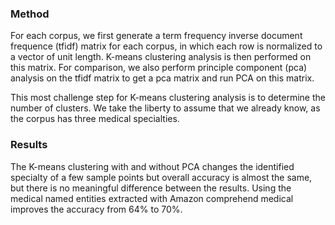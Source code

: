 ### Method
For each corpus, we first generate a term frequency inverse document frequence (tfidf) matrix for each corpus, in which each row is normalized to a vector of unit length. K-means clustering analysis is then performed on this matrix. For comparison, we also perform principle component (pca) analysis on the tfidf matrix to get a pca matrix and run PCA on this matrix.

This most challenge step for K-means clustering analysis is to determine the number of clusters. We take the liberty to assume that we already know, as the corpus has three medical specialties.

### Results
The K-means clustering with and without PCA changes the identified specialty of a few sample points but overall accuracy is almost the same, but there is no meaningful difference between the results. Using the medical named entities extracted with Amazon comprehend medical improves the accuracy from 64% to 70%. 

